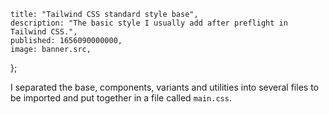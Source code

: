 
    title: "Tailwind CSS standard style base",
    description: "The basic style I usually add after preflight in Tailwind CSS.",
    published: 1656090000000,
    image: banner.src,
};

 I separated the base, components, variants and utilities into several files to be imported and put together in a file called `main.css`.
